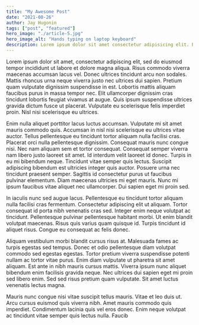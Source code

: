 ```yaml
---
title: "My Awesome Post"
date: "2021-08-26"
author: Jay Hugonin
tags: ["post", "featured"]
hero_image: "./article-5.jpg"
hero_image_alt: "Hands typing on laptop keyboard"
description: Lorem ipsum dolor sit amet consectetur adipisicing elit. Perferendis accusantium sit illo neque rem omnis quaerat, nam similique vitae delectus ad magni vel quo maxime, magnam placeat. Reprehenderit, distinctio aliquam?
---
```


Lorem ipsum dolor sit amet, consectetur adipiscing elit, sed do eiusmod tempor incididunt ut labore et dolore magna aliqua. Risus commodo viverra maecenas accumsan lacus vel. Donec ultrices tincidunt arcu non sodales. Mattis rhoncus urna neque viverra justo nec ultrices dui sapien. Pretium quam vulputate dignissim suspendisse in est. Lobortis mattis aliquam faucibus purus in massa tempor nec. Elit ullamcorper dignissim cras tincidunt lobortis feugiat vivamus at augue. Quis ipsum suspendisse ultrices gravida dictum fusce ut placerat. Vulputate eu scelerisque felis imperdiet proin. Nisl nisi scelerisque eu ultrices.

Enim nulla aliquet porttitor lacus luctus accumsan. Vulputate mi sit amet mauris commodo quis. Accumsan in nisl nisi scelerisque eu ultrices vitae auctor. Tellus pellentesque eu tincidunt tortor aliquam nulla facilisi cras. Placerat orci nulla pellentesque dignissim. Consequat mauris nunc congue nisi. Nec nam aliquam sem et tortor consequat. Consequat semper viverra nam libero justo laoreet sit amet. Id interdum velit laoreet id donec. Turpis in eu mi bibendum neque. Tincidunt vitae semper quis lectus. Suscipit adipiscing bibendum est ultricies integer quis auctor. Posuere urna nec tincidunt praesent semper. Sagittis id consectetur purus ut faucibus pulvinar elementum. Diam maecenas ultricies mi eget mauris. Nunc mi ipsum faucibus vitae aliquet nec ullamcorper. Dui sapien eget mi proin sed.

In iaculis nunc sed augue lacus. Pellentesque eu tincidunt tortor aliquam nulla facilisi cras fermentum. Consectetur adipiscing elit ut aliquam. Tortor consequat id porta nibh venenatis cras sed. Integer enim neque volutpat ac tincidunt. Pellentesque pulvinar pellentesque habitant morbi. Ut enim blandit volutpat maecenas. Risus quis varius quam quisque id. Turpis tincidunt id aliquet risus. Congue eu consequat ac felis donec.

Aliquam vestibulum morbi blandit cursus risus at. Malesuada fames ac turpis egestas sed tempus. Donec et odio pellentesque diam volutpat commodo sed egestas egestas. Tortor pretium viverra suspendisse potenti nullam ac tortor vitae purus. Enim diam vulputate ut pharetra sit amet aliquam. Est ante in nibh mauris cursus mattis. Viverra ipsum nunc aliquet bibendum enim facilisis gravida neque. Nec ultrices dui sapien eget mi proin sed libero enim. Sed sed risus pretium quam vulputate. Sit amet luctus venenatis lectus magna.

Mauris nunc congue nisi vitae suscipit tellus mauris. Vitae et leo duis ut. Arcu cursus euismod quis viverra nibh. Amet mauris commodo quis imperdiet. Condimentum lacinia quis vel eros donec. Enim neque volutpat ac tincidunt vitae semper quis lectus nulla. Faucib